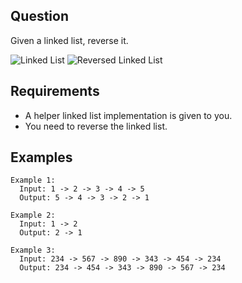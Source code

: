 ## Question

Given a linked list, reverse it.

![Linked List](./assets/linked-list.webp)
![Reversed Linked List](./assets/reversed-linked-list.webp)

## Requirements

- A helper linked list implementation is given to you.
- You need to reverse the linked list.

## Examples

```text
Example 1:
  Input: 1 -> 2 -> 3 -> 4 -> 5
  Output: 5 -> 4 -> 3 -> 2 -> 1

Example 2:
  Input: 1 -> 2
  Output: 2 -> 1

Example 3:
  Input: 234 -> 567 -> 890 -> 343 -> 454 -> 234
  Output: 234 -> 454 -> 343 -> 890 -> 567 -> 234
```